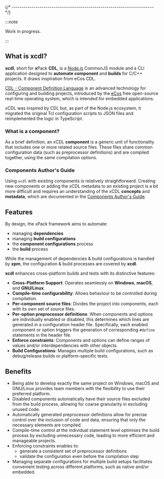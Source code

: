 


{/* ------------------------------------------------------------------------ */}

:::note

Work in progress.

:::

## What is xcdl?

**xcdl**, short for **x**Pack **CDL**, is a
[Node.js](https://nodejs.org/en/) CommonJS  module and a CLI
application designed to **automate component** and **builds**
for C/C++ projects. It draws inspiration from eCos CDL.

[CDL - Component Definition Language](https://ecos.sourceware.org/ecos/docs-latest/cdl-guide/cdl-guide.html)
is an advanced technology for configuring and building projects,
introduced by the [eCos](https://ecos.sourceware.org)
free open-source real-time operating system, which is intended for embedded applications.

xCDL was inspired by CDL but, as part
of the Node.js ecosystem, it migrated the original Tcl configuration
scripts to JSON files and reimplemented the logic in TypeScript.

<WhyNotKconfig />

### What is a component?

As a brief definition, an xCDL **component** is a generic unit of
functionality that includes one or more related source files.
These files share common configuration data (such as preprocessor
definitions) and are compiled together, using the same compilation
options.

### Components Author's Guide

Using `xcdl` with existing components is relatively straightforward.
Creating new components or adding the xCDL metadata to
an existing project is a bit more difficult and
requires an understanding of the xCDL **concepts**
and **metadata**, which are documented in the
[Components Author's Guide](/docs/guide/).

## Features

By design, the xPack framework aims to automate:

- managing **dependencies**
- managing **build configurations**
- the **component configurations** process
- the **build** process

While the management of dependencies & build configurations is handled by **xpm**,
the configuration & build processes are covered by **xcdl**.

**xcdl** enhances cross-platform builds and tests with its distinctive features:

- **Cross-Platform Support**: Operates seamlessly on **Windows**, **macOS**, and **GNU/Linux**.
- **Compile-time configurability**: Allows behaviour to be controlled during compilation.
- **Per-component source files**: Divides the project into components, each with its own set of source files.
- **Per-option preprocessor definitions**: When components and options are individually enabled or disabled, this determines which lines are generated in a configuration header file. Specifically, each enabled component or option triggers the generation of corresponding `#define` statements in the header file.
- **Enforce constraints**: Components and options can define ranges of values and/or interdependencies with other objects.
- **Build Configurations**: Manages multiple build configurations, such as debug/release builds or platform-specific tests.

## Benefits

- Being able to develop exactly the same project on Windows, macOS and GNU/Linux provides team members with the flexibility to use their preferred platform.
- Disabled components automatically have their source files excluded from the build process, allowing for coarse granularity in excluding unused code.
- Automatically generated preprocessor definitions allow for precise control over the inclusion of code and data, ensuring that only the necessary elements are compiled.
- Compile-time control at the individual statement level optimises the build process by excluding unnecessary code, leading to more efficient and manageable projects.
- Enforcing constraints enables to:
  - generate a consistent set of preprocessor definitions
  - validate the configuration even before the compilation step
- Managing separate configurations for multiple build setups facilitates convenient testing across different platforms, such as native and/or embedded.

